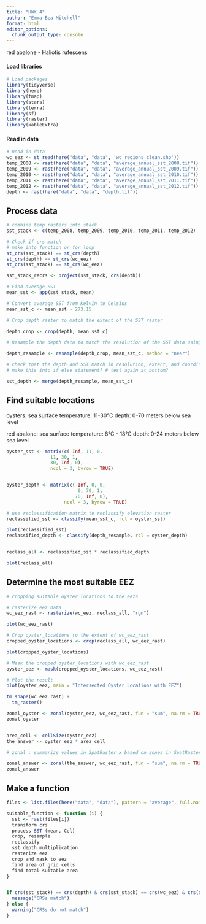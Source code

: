```yaml
---
title: "HWK 4"
author: "Emma Bea Mitchell"
format: html
editor_options: 
  chunk_output_type: console
---
```


red abalone - Haliotis rufescens

#### Load libraries

```r
# Load packages
library(tidyverse)
library(here)
library(tmap)
library(stars)
library(terra)
library(sf)
library(raster)
library(kableExtra)
```

#### Read in data

```r
# Read in data
wc_eez <- st_read(here("data", "data", 'wc_regions_clean.shp'))
temp_2008 <- rast(here("data", "data", "average_annual_sst_2008.tif"))
temp_2009 <- rast(here("data", "data", "average_annual_sst_2009.tif"))
temp_2010 <- rast(here("data", "data", "average_annual_sst_2010.tif"))
temp_2011 <- rast(here("data", "data", "average_annual_sst_2011.tif"))
temp_2012 <- rast(here("data", "data", "average_annual_sst_2012.tif"))
depth <- rast(here("data", "data", "depth.tif"))
```

## Process data

```r
# combine temp rasters into stack
sst_stack <- c(temp_2008, temp_2009, temp_2010, temp_2011, temp_2012)
```


```r
# Check if crs match
# make into function or for loop
st_crs(sst_stack) == st_crs(depth)
st_crs(depth) == st_crs(wc_eez)
st_crs(sst_stack) == st_crs(wc_eez)

sst_stack_recrs <- project(sst_stack, crs(depth))

```


```r
# Find average SST
mean_sst <- app(sst_stack, mean)

# Convert average SST from Kelvin to Celsius
mean_sst_c <- mean_sst - 273.15

```


```r
# Crop depth raster to match the extent of the SST raster

depth_crop <- crop(depth, mean_sst_c)

# Resample the depth data to match the resolution of the SST data using the nearest neighbor approach

depth_resample <- resample(depth_crop, mean_sst_c, method = "near")

# check that the depth and SST match in resolution, extent, and coordinate reference system
# make this into if else statement? # test again at bottom?

sst_depth <- merge(depth_resample, mean_sst_c)

```

## Find suitable locations

oysters:
sea surface temperature: 11-30°C
depth: 0-70 meters below sea level

red abalone: 
sea surface temperature: 8°C - 18°C 
depth: 0-24 meters below sea level

```r
oyster_sst <- matrix(c(-Inf, 11, 0,
                11, 30, 1, 
                30, Inf, 0),
                ncol = 3, byrow = TRUE)


oyster_depth <- matrix(c(-Inf, 0, 0,
                          0, 70, 1, 
                         70, Inf, 0),
                     ncol = 3, byrow = TRUE)

# use reclassification matrix to reclassify elevation raster
reclassified_sst <- classify(mean_sst_c, rcl = oyster_sst)

plot(reclassified_sst)
reclassified_depth <- classify(depth_resample, rcl = oyster_depth)


reclass_all <- reclassified_sst * reclassified_depth

plot(reclass_all)
```

## Determine the most suitable EEZ

```r
# cropping suitable oyster locations to the eezs 

# rasterize eez data
wc_eez_rast <- rasterize(wc_eez, reclass_all, "rgn")

plot(wc_eez_rast)

# Crop oyster_locations to the extent of wc_eez_rast
cropped_oyster_locations <- crop(reclass_all, wc_eez_rast)

plot(cropped_oyster_locations)

# Mask the cropped oyster_locations with wc_eez_rast
oyster_eez <- mask(cropped_oyster_locations, wc_eez_rast)

# Plot the result
plot(oyster_eez, main = "Intersected Oyster Locations with EEZ")

tm_shape(wc_eez_rast) +
  tm_raster() 

zonal_oyster <- zonal(oyster_eez, wc_eez_rast, fun = "sum", na.rm = TRUE) 
zonal_oyster


area_cell <- cellSize(oyster_eez)
the_answer <- oyster_eez * area_cell

# zonal : summarize values in SpatRaster x based on zones in SpatRaster y

zonal_answer <- zonal(the_answer, wc_eez_rast, fun = "sum", na.rm = TRUE) 
zonal_answer
```

## Make a function

```r
files <- list.files(here("data", "data"), pattern = "average", full.names = TRUE)

suitable_function <- function (i) {
  sst <- rast(files[i])
  transform crs
  process SST (mean, Cel)
  crop, resample
  reclassify
  sst depth multiplication
  rasterize eez
  crop and mask to eez
  find area of grid cells
  find total suitable area
}



```


```r
if crs(sst_stack) == crs(depth) & crs(sst_stack) == crs(wc_eez) & crs(dept) == crs(wc_eez) {
  message("CRSs match") 
} else { 
  warning("CRSs do not match")
}

```

